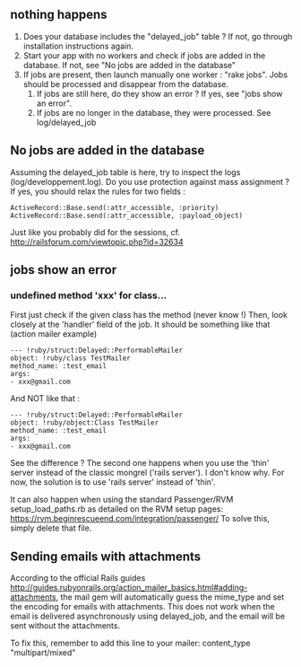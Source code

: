 == nothing happens ==

# Does your database includes the "delayed_job" table ? If not, go through installation instructions again.
# Start your app with no workers and check if jobs are added in the database. If not, see "No jobs are added in the database"
# If jobs are present, then launch manually one worker : "rake jobs". Jobs should be processed and disappear from the database.
## If jobs are still here, do they show an error ? If yes, see "jobs show an error".
## If jobs are no longer in the database, they were processed. See log/delayed_job

== No jobs are added in the database ==
Assuming the delayed_job table is here, try to inspect the logs (log/developpement.log). Do you use protection against mass assignment ? If yes, you should relax the rules for two fields :
 ActiveRecord::Base.send(:attr_accessible, :priority)
 ActiveRecord::Base.send(:attr_accessible, :payload_object)
Just like you probably did for the sessions, cf. http://railsforum.com/viewtopic.php?id=32634

== jobs show an error ==
=== undefined method 'xxx' for class... ===
First just check if the given class has the method (never know !)
Then, look closely at the 'handler' field of the job. It should be something like that (action mailer example)
 --- !ruby/struct:Delayed::PerformableMailer 
 object: !ruby/class TestMailer
 method_name: :test_email
 args: 
 - xxx@gmail.com
And NOT like that :
 --- !ruby/struct:Delayed::PerformableMailer 
 object: !ruby/object:Class TestMailer
 method_name: :test_email
 args: 
 - xxx@gmail.com
See the difference ? The second one happens when you use the 'thin' server instead of the classic mongrel ('rails server'). I don't know why. For now, the solution is to use 'rails server' instead of 'thin'.

It can also happen when using the standard Passenger/RVM setup_load_paths.rb as detailed on the RVM setup pages: https://rvm.beginrescueend.com/integration/passenger/ To solve this, simply delete that file.

== Sending emails with attachments ==
According to the official Rails guides http://guides.rubyonrails.org/action_mailer_basics.html#adding-attachments, the mail gem will automatically guess the mime_type and set the encoding for emails with attachments. This does not work when the email is delivered asynchronously using delayed_job, and the email will be sent without the attachments.

To fix this, remember to add this line to your mailer: content_type "multipart/mixed"